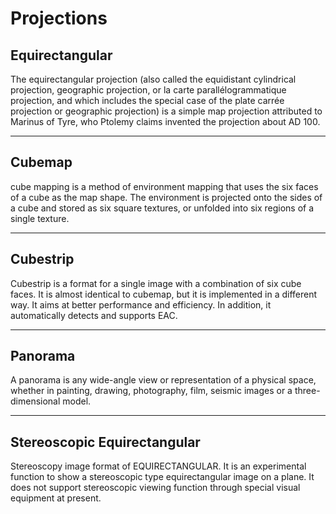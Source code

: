 
# Projections
## Equirectangular
<PanoViewer
  src="/egjs-view360/pano/equirect/room.jpg"
  projectionType="equirectangular"
  showExampleCode />
The equirectangular projection (also called the equidistant cylindrical projection, geographic projection, or la carte parallélogrammatique projection, and which includes the special case of the plate carrée projection or geographic projection) is a simple map projection attributed to Marinus of Tyre, who Ptolemy claims invented the projection about AD 100.

---

## Cubemap
<PanoViewer
  src="/egjs-view360/pano/equirect/room.jpg"
  projectionType="cubemap"
  showExampleCode />
cube mapping is a method of environment mapping that uses the six faces of a cube as the map shape.
The environment is projected onto the sides of a cube and stored as six square textures, or unfolded into six regions of a single texture.

---

## Cubestrip
<PanoViewer
  src="/egjs-view360/pano/equirect/room.jpg"
  projectionType="cubestrip"
  showExampleCode />
Cubestrip is a format for a single image with a combination of six cube faces.
It is almost identical to cubemap, but it is implemented in a different way.
It aims at better performance and efficiency.
In addition, it automatically detects and supports EAC.

---

## Panorama
<PanoViewer
  src="/egjs-view360/pano/equirect/room.jpg"
  projectionType="panorama"
  showExampleCode />
A panorama is any wide-angle view or representation of a physical space, whether in painting, drawing, photography, film, seismic images or a three-dimensional model.

---

## Stereoscopic Equirectangular
<PanoViewer
  src="/egjs-view360/pano/equirect/room.jpg"
  projectionType="stereoequi"
  showExampleCode />
Stereoscopy image format of EQUIRECTANGULAR.
It is an experimental function to show a stereoscopic type equirectangular image on a plane.
It does not support stereoscopic viewing function through special visual equipment at present.
